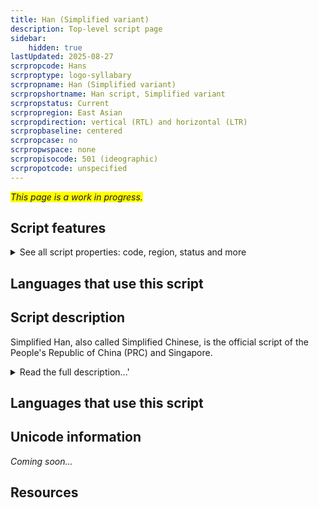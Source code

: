 ```yaml
---
title: Han (Simplified variant)
description: Top-level script page
sidebar:
    hidden: true
lastUpdated: 2025-08-27
scrpropcode: Hans
scrproptype: logo-syllabary
scrpropname: Han (Simplified variant)
scrpropshortname: Han script, Simplified variant
scrpropstatus: Current
scrpropregion: East Asian
scrpropdirection: vertical (RTL) and horizontal (LTR)
scrpropbaseline: centered
scrpropcase: no
scrpropwspace: none
scrpropisocode: 501 (ideographic)
scrpropotcode: unspecified
---
```


<span style='background-color:yellow'>_This page is a work in progress._</span>


## Script features

<details>
<summary> See all script properties: code, region, status and more</summary>
<ScriptInfo />
</details>

## Languages that use this script

<WsList script='Hans' wsMax='5' />

## Script description

Simplified Han, also called Simplified Chinese, is the official script of the People's Republic of China (PRC) and Singapore.

<details>
<summary>Read the full description...'</summary>It is used for writing the varieties of the Chinese language spoken in these place. There is some debate as to whether varieties of Chinese (many of which are mutually unintelligible) should be classified as separate languages or dialects of a single language. Speakers of Chinese tend to perceive them as dialects, but some linguists consider this identification to be inappropriate. Given the high level of internal variation in the spoken language, it is the written form which has provided a means for unifying Chinese culture, as the same characters are used for representing the same concepts across dialects/languages. There are two styles of Chinese characters; traditional and simplified. The traditional form has been used since the 5th century AD, and the simplified form is generally associated with the formation of the PRC in 1949, who introduced the script in an effort to increase literacy, although some non-standard simplified forms existed long before this time.

The simplified forms of characters were created by modifying the traditional forms so that complex components of some characters were omitted entirely or replaced by a simpler component. Some traditional characters were replaced in print by their cursive equivalents, which tend to be visually simpler. Occasionally, less complex ancient forms of a character were adopted in place of the standard traditional form. Many simplified characters do not bear any immediate resemblance to their traditional equivalents unless the reader knows what modifications were applied. Some traditional forms were not modified at all so are the same in both scripts.

There is a problem of underdifferentiation in Simplified Han writing; reducing the number of strokes makes characters easier to write, but also reduces their distinctness for the reader by the same measure. Some words which were previously represented by distinct characters are now all represented by a single character and it must be determined from the context which interpretation is intended.

The exact number of Simplified Han characters varies from source to source, in part because the number is always growing as new words are added to the lexicon. A competent grasp of approximately 2,500 characters is considered by educators to be essential for basic reading and writing skills, and about 5,200 characters are estimated to account for over 99% of the characters in use. The _Xīnhuá zìdiăn_ (New China Character Dictionary) lists 8,075 characters. The canonical order of signs arranges them according to semantic classifications ranging from specific to general; signs related to mankind, minerals, height etc.

Simplified Han can be written vertically or horizontally, but modern texts are almost always written in horizontal lines from left-to-right. In some cases, particularly where Simplified Han is used alongside a right-to-left script, for example in a bilingual Chinese-Arabic dictionary, the Han characters may also be written from right to left. Vertical text alignment is often used on signposts which are longer than they are wide, as well as for aesthetic purposes, and is always used in calligraphic texts.

The adoption of Simplified Han characters has been controversial; supporters praise the script for its simplicity and claim that it is easier to learn, although there is no empirical evidence to suggest that the increase in China's literacy rate has been due to the simplified script as opposed to financial investment in education. Critics claim that there was a propaganda motive in disseminating the simpler characters; the Chinese Communist Cultural Revolution perceived anything "old" or "traditional" to be hampering progression, and some of the ways in which some characters were modified have been criticized for subtly trying to mold people's thinking. There is also some criticism of the government for disregarding the traditional characters which were viewed by some as representative of centuries of Chinese culture.
</details>

## Languages that use this script

<WsList script='Hans' wsMax='5' />

## Unicode information

_Coming soon..._

## Resources

<ScriptResources detailSummary='seemore' />

